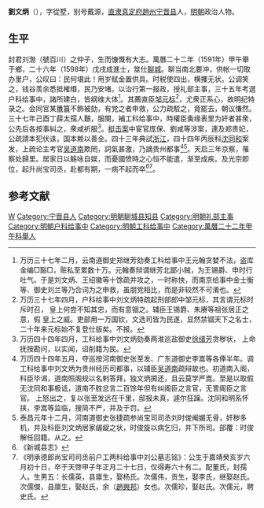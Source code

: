 '''劉文炳'''（{{bd|1563年||1624年|catIdx=}}），字從墅，别号戴源，[[直隶|直隶]][[真定府|真定府]][[趙州|趙州]][[宁晋县|宁晋县]]人，[[明朝|明朝]]政治人物。

== 生平 ==
封君刘渤（號百川）之仲子，生而慷慨有大志。萬曆二十二年（1591年）甲午舉于鄉，二十六年（1598年）戊戌成進士，筮仕[[聊城|聊城]]。聊当南北要冲，供帐一切取办里户，公叹曰：民何堪此！用岁赋金置供具。时税使四出，横攫无状。公调笑之，钱谷羡余悉抵榷缗，民乃安堵。以治行第一报政，授礼部主事，三十五年考選户科给事中，諸所建白，皆纲维大体<ref>万历三十七年二月，云南道御史郑继芳劾奏工科给事中王元翰贪婪不法，盗库金编□豁□，赃私至累数十万。元翰奏辩谓继芳北鄙小贼，为王锡爵、申时行吐气。于是刘文炳、王绍徽等十馀疏并攻之，一时称快，而南京给事中金士衡等、御史刘兰等乃合词为之申救，虽朋党相比，而是非较然不可淆也。</ref>。其薦直臣[[邹元标|邹元标]]<ref>万历三十七年四月，户科给事中刘文炳特疏起刑部郎中邹元标，其言谓元标时斥时召， 皇上何尝不知其忠，而有意锢之。辅臣王锡爵、朱赓等祖张居正之意，假 皇上之威。吏部用一万国钦，文选司皆为民遂，显然禁锢天下之名士，二十年来元标始不复登仕版矣。不报。</ref>，尤衆正系心，故明纪特录之。会同官某簠簋不飾被劾，有党之者申救，公力疏駁之，竟罷去，朝议慊然。三十七年己酉丁薛太孺人艱，服闋，補工科给事中，時權臣夤缘表里为奸者甚衆，公先后各按事糾之，衆咸祈服<ref>万历四十四年四月，工科给事中刘文炳劾奏两淮巡盐御史[[徐缙芳|徐缙芳]]贪秽状， 上命抚按勘问，以实闻，诏削籍为民。</ref>。[[梃击案|梃击案]]中宦官庞保、劉咸等涉案，連及郑贵妃，公疏請本犯伏诛，国本赖以善全。四十三年典試[[浙江|浙江]]，四十四年丙辰科[[沈同和|沈同和]]案发，上疏论主考官[[吴道南|吴道南]]欺罔，詞氣甚激，乃謫贵州都事<ref>万历四十四年五月，夺巡按河南御史张至发、广东道御史李嵩等各俸半年。调工科给事中刘文炳为贵州经历司都事，以辅臣[[吴道南|吴道南]]疏辩故也。初道南入阁，科臣毕谒，道南照阁规以名剌答拜，独文炳掷还，且云莫学严嵩。至是以取假无沈同和事极诋，道南不胜忿言二百馀年但有纠阁臣之言官，无詈阁臣之言官。 上怒出之，复以张至发远在千里，邸报未真，遽尔狂躁。沈同和明系怀挟，李嵩等监临，搜简不严，并及于罚。</ref><ref>泰昌元年十二月，河南道御史张捷疏参尚宝司司丞刘时俊阉媚无骨，奸秽多机，并及科臣刘文炳居家龌龊之状，时俊旋以病乞归，并下所司。部覆：时俊解任回籍。从之。</ref>。天启三年京察，罹察处歸里。居家日以觞咏自娱，而憂國愤時之心恒不能遣，渐至成疾。及光宗即位，起升尚宝司丞，赴都有期，一病不起而卒<ref>《新城县志》</ref><ref>《明承德郎尚宝司司丞前户工两科给事中刘公墓志铭》：公生于嘉靖癸亥岁六月初十日，卒于天啓甲子年正月二十七日，仅得寿六十有二。配董氏，封孺人。生男五：长儒英，县廪生，娶杨氏。次儒伟，贡生，娶李氏，继娶赵氏。次儒傑，县廪生，娶赵氏，余（[[趙興邦|趙興邦]]）女也。次儒珍，娶赵氏。次儒元，聘史氏。</ref>。

==参考文献==
{{reflist}}

{{萬曆二十六年戊戌科殿試金榜}}
{{DEFAULTSORT:}}
[[Category:劉姓|W]]
[[Category:宁晋县人|Category:宁晋县人]]
[[Category:明朝聊城县知县|Category:明朝聊城县知县]]
[[Category:明朝礼部主事|Category:明朝礼部主事]]
[[Category:明朝户科给事中|Category:明朝户科给事中]]
[[Category:明朝工科给事中|Category:明朝工科给事中]]
[[Category:萬曆二十二年甲午科舉人|Category:萬曆二十二年甲午科舉人]]